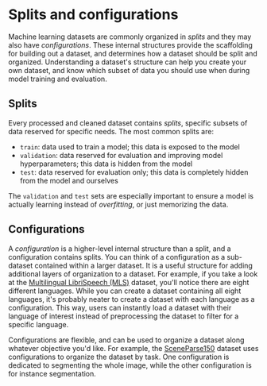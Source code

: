 # Splits and configurations

Machine learning datasets are commonly organized in *splits* and they may also have *configurations*. These internal structures provide the scaffolding for building out a dataset, and determines how a dataset should be split and organized. Understanding a dataset's structure can help you create your own dataset, and know which subset of data you should use when during model training and evaluation.

## Splits

Every processed and cleaned dataset contains *splits*, specific subsets of data reserved for specific needs. The most common splits are:

* `train`: data used to train a model; this data is exposed to the model
* `validation`: data reserved for evaluation and improving model hyperparameters; this data is hidden from the model
* `test`: data reserved for evaluation only; this data is completely hidden from the model and ourselves

The `validation` and `test` sets are especially important to ensure a model is actually learning instead of *overfitting*, or just memorizing the data.

## Configurations

A *configuration* is a higher-level internal structure than a split, and a configuration contains splits. You can think of a configuration as a sub-dataset contained within a larger dataset. It is a useful structure for adding additional layers of organization to a dataset. For example, if you take a look at the [Multilingual LibriSpeech (MLS)](https://huggingface.co/datasets/facebook/multilingual_librispeech) dataset, you'll notice there are eight different languages. While you can create a dataset containing all eight languages, it's probably neater to create a dataset with each language as a configuration. This way, users can instantly load a dataset with their language of interest instead of preprocessing the dataset to filter for a specific language.

Configurations are flexible, and can be used to organize a dataset along whatever objective you'd like. For example, the [SceneParse150](https://huggingface.co/datasets/scene_parse_150) dataset uses configurations to organize the dataset by task. One configuration is dedicated to segmenting the whole image, while the other configuration is for instance segmentation.

